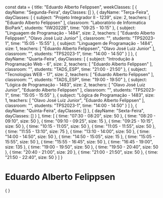 const data = {
  title: "Eduardo Alberto Felippsen",
  weekClasses: [
    {
      dayName: "Segunda-Feira",
      dayClasses: []
    },
    {
      dayName: "Terça-Feira",
      dayClasses: [
        {
          subject: "Projeto Integrador II - 1239",
          size: 2,
          teachers: [
            "Eduardo Alberto Felippsen"
          ],
          classroom: "Laboratório de Informatica BioPark",
          students: "IIW2022B",
          time: "09:25 - 10:15"
        },
        {
          subject: "Linguagem de Programação - 1484",
          size: 2,
          teachers: [
            "Eduardo Alberto Felippsen",
            "Olavo José Luiz Junior"
          ],
          classroom: "",
          students: "TPS2023-1",
          time: "15:05 - 15:55"
        },
        {
          subject: "Linguagem de Programação - 1484",
          size: 1,
          teachers: [
            "Eduardo Alberto Felippsen",
            "Olavo José Luiz Junior"
          ],
          classroom: "",
          students: "TPS2023-1",
          time: "14:00 - 14:50"
        }
      ]
    },
    {
      dayName: "Quarta-Feira",
      dayClasses: [
        {
          subject: "Introdução à Programação Web - 6",
          size: 2,
          teachers: [
            "Eduardo Alberto Felippsen"
          ],
          classroom: "",
          students: "TADS_ESP",
          time: "21:00 - 21:50"
        },
        {
          subject: "Tecnologias WEB - 17",
          size: 2,
          teachers: [
            "Eduardo Alberto Felippsen"
          ],
          classroom: "",
          students: "TADS_ESP",
          time: "19:00 - 19:50"
        },
        {
          subject: "Lógica de Programação - 1483",
          size: 2,
          teachers: [
            "Olavo José Luiz Junior",
            "Eduardo Alberto Felippsen"
          ],
          classroom: "",
          students: "TPS2023-1",
          time: "15:05 - 15:55"
        },
        {
          subject: "Lógica de Programação - 1483",
          size: 1,
          teachers: [
            "Olavo José Luiz Junior",
            "Eduardo Alberto Felippsen"
          ],
          classroom: "",
          students: "TPS2023-1",
          time: "14:00 - 14:50"
        }
      ]
    },
    {
      dayName: "Quinta-Feira",
      dayClasses: []
    },
    {
      dayName: "Sexta-Feira",
      dayClasses: []
    }
  ],
  time: [
    {
      time: "07:30 - 08:20",
      size: 50
    },
    {
      time: "08:20 - 09:10",
      size: 50
    },
    {
      time: "09:10 - 09:25",
      size: 15
    },
    {
      time: "09:25 - 10:15",
      size: 50
    },
    {
      time: "10:15 - 11:05",
      size: 50
    },
    {
      time: "11:05 - 11:55",
      size: 50
    },
    {
      time: "11:55 - 13:10",
      size: 75
    },
    {
      time: "13:10 - 14:00",
      size: 50
    },
    {
      time: "14:00 - 14:50",
      size: 50
    },
    {
      time: "14:50 - 15:05",
      size: 15
    },
    {
      time: "15:05 - 15:55",
      size: 50
    },
    {
      time: "15:55 - 16:45",
      size: 50
    },
    {
      time: "16:45 - 19:00",
      size: 135
    },
    {
      time: "19:00 - 19:50",
      size: 50
    },
    {
      time: "19:50 - 20:40",
      size: 50
    },
    {
      time: "20:40 - 21:00",
      size: 20
    },
    {
      time: "21:00 - 21:50",
      size: 50
    },
    {
      time: "21:50 - 22:40",
      size: 50
    }
  ]
}

# Eduardo Alberto Felippsen

<div>
    {
        <Grid
            title={data.title} 
            weekClasses={data.weekClasses} 
            time={data.time}
        />
    }
</div>
